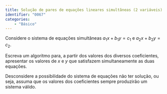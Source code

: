 ```yaml
---
title: Solução de pares de equações lineares simultâneas (2 variáveis)
identifier: "0067"
categories:
    - "Básico"
---
```

::: {#exr-0067}
Considere o sistema de equações simultâneas $a_1x + b_1y = c_1$ e $a_2x + b_2y = c_2$.

Escreva um algoritmo para, a partir dos valores dos diversos coeficientes, apresentar os valores de $x$ e $y$ que satisfazem simultaneamente as duas equações.

Desconsidere a possibilidade do sistema de equações não ter solução, ou seja, assuma que os valores dos coeficientes sempre produzirão um sistema válido.
:::